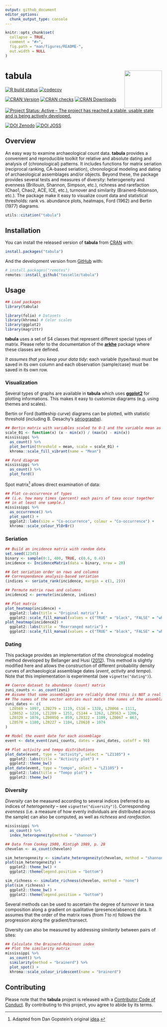 ```yaml
---
output: github_document
editor_options: 
  chunk_output_type: console
---
```


<!-- README.md is generated from README.Rmd. Please edit that file -->

```r
knitr::opts_chunk$set(
  collapse = TRUE,
  comment = "#>",
  fig.path = "man/figures/README-",
  out.width = NULL
)
```

# tabula <img width=120px src="man/figures/logo.png" align="right" />

<!-- badges: start -->
[![R build status](https://github.com/tesselle/tabula/workflows/R-CMD-check/badge.svg)](https://github.com/tesselle/tabula/actions)
[![codecov](https://codecov.io/gh/tesselle/tabula/branch/master/graph/badge.svg)](https://codecov.io/gh/tesselle/tabula)

[![CRAN Version](http://www.r-pkg.org/badges/version/tabula)](https://cran.r-project.org/package=tabula)
[![CRAN checks](https://cranchecks.info/badges/worst/tabula)](https://cran.r-project.org/web/checks/check_results_tabula.html)
[![CRAN Downloads](http://cranlogs.r-pkg.org/badges/tabula)](https://cran.r-project.org/package=tabula)

[![Project Status: Active – The project has reached a stable, usable state and is being actively developed.](https://www.repostatus.org/badges/latest/active.svg)](https://www.repostatus.org/#active)

[![DOI Zenodo](https://zenodo.org/badge/DOI/10.5281/zenodo.1489944.svg)](https://doi.org/10.5281/zenodo.1489944)
[![DOI JOSS](https://joss.theoj.org/papers/10.21105/joss.01821/status.svg)](https://doi.org/10.21105/joss.01821)
<!-- badges: end -->

## Overview

An easy way to examine archaeological count data. **tabula** provides a convenient and reproducible toolkit for relative and absolute dating and analysis of (chronological) patterns. It includes functions for matrix seriation (reciprocal ranking, CA-based seriation), chronological modeling and dating of archaeological assemblages and/or objects. Beyond these, the package provides several tests and measures of diversity: heterogeneity and evenness (Brillouin, Shannon, Simpson, etc.), richness and rarefaction (Chao1, Chao2, ACE, ICE, etc.), turnover and similarity (Brainerd-Robinson, etc.). The package make it easy to visualize count data and statistical thresholds: rank vs. abundance plots, heatmaps, Ford (1962) and Bertin (1977) diagrams.

```r
utils::citation("tabula")
```

## Installation

You can install the released version of **tabula** from [CRAN](https://CRAN.R-project.org) with:

```r
install.packages("tabula")
```

And the development version from [GitHub](https://github.com/) with:

```r
# install.packages("remotes")
remotes::install_github("tesselle/tabula")
```

## Usage

```r
## Load packages
library(tabula)

library(folio) # Datasets
library(khroma) # Color scales
library(ggplot2)
library(magrittr)
```

**tabula** uses a set of S4 classes that represent different special types of matrix. Please refer to the documentation of the [**arkhe**](https://github.com/tesselle/arkhe) package where these classes are defined.

*It assumes that you keep your data tidy*: each variable (type/taxa) must be saved in its own column and each observation (sample/case) must be saved in its own row.

### Visualization

Several types of graphs are available in **tabula** which uses [**ggplot2**](https://ggplot2.tidyverse.org) for plotting informations. This makes it easy to customize diagrams (e.g. using themes and scales).

Bertin or Ford (battleship curve) diagrams can be plotted, with statistic threshold (including B. Desachy's [sériographe](https://doi.org/10.3406/pica.2004.2396)). 

```r
## Bertin matrix with variables scaled to 0-1 and the variable mean as threshold
scale_01 <- function(x) (x - min(x)) / (max(x) - min(x))
mississippi %>%
  as_count() %>%
  plot_bertin(threshold = mean, scale = scale_01) +
  khroma::scale_fill_vibrant(name = "Mean")
```

```r
## Ford diagram
mississippi %>%
  as_count() %>%
  plot_ford()
```

Spot matrix^[Adapted from Dan Gopstein's original [idea](https://dgopstein.github.io/articles/spot-matrix/).] allows direct examination of data:

```r
## Plot co-occurrence of types
## (i.e. how many times (percent) each pairs of taxa occur together 
## in at least one sample.)
mississippi %>%
  as_occurrence() %>%
  plot_spot() +
  ggplot2::labs(size = "Co-occurrence", colour = "Co-occurrence") +
  khroma::scale_colour_YlOrBr()
```


### Seriation

```r
## Build an incidence matrix with random data
set.seed(12345)
binary <- sample(0:1, 400, TRUE, c(0.6, 0.4))
incidence <- IncidenceMatrix(data = binary, nrow = 20)

## Get seriation order on rows and columns
## Correspondance analysis-based seriation
(indices <- seriate_rank(incidence, margin = c(1, 2)))

## Permute matrix rows and columns
incidence2 <- permute(incidence, indices)
```

```r
## Plot matrix
plot_heatmap(incidence) + 
  ggplot2::labs(title = "Original matrix") +
  ggplot2::scale_fill_manual(values = c("TRUE" = "black", "FALSE" = "white"))
plot_heatmap(incidence2) + 
  ggplot2::labs(title = "Rearranged matrix") +
  ggplot2::scale_fill_manual(values = c("TRUE" = "black", "FALSE" = "white"))
```

### Dating

This package provides an implementation of the chronological modeling method developed by Bellanger and Husi ([2012](https://doi.org/10.1016/j.jas.2011.06.031)). This method is slightly modified here and allows the construction of different probability density curves of archaeological assemblage dates (*event*, *activity* and *tempo*). Note that this implementation is experimental (see `vignette("dating")`).

```r
## Coerce dataset to abundance (count) matrix
zuni_counts <- as_count(zuni)
## Assume that some assemblages are reliably dated (this is NOT a real example)
## The names of the vector entries must match the names of the assemblages
zuni_dates <- c(
  LZ0569 = 1097, LZ0279 = 1119, CS16 = 1328, LZ0066 = 1111,
  LZ0852 = 1216, LZ1209 = 1251, CS144 = 1262, LZ0563 = 1206,
  LZ0329 = 1076, LZ0005Q = 859, LZ0322 = 1109, LZ0067 = 863,
  LZ0578 = 1180, LZ0227 = 1104, LZ0610 = 1074
)

## Model the event date for each assemblage
event <- date_event(zuni_counts, dates = zuni_dates, cutoff = 90)

## Plot activity and tempo distributions
plot_date(event, type = "activity", select = "LZ1105") +
  ggplot2::labs(title = "Activity plot") +
  ggplot2::theme_bw()
plot_date(event, type = "tempo", select = "LZ1105") +
  ggplot2::labs(title = "Tempo plot") +
  ggplot2::theme_bw()
```

### Diversity

*Diversity* can be measured according to several indices (referred to as indices of *heterogeneity* -- see `vignette("diversity")`). Corresponding *evenness* (i.e. a measure of how evenly individuals are distributed across the sample) can also be computed, as well as *richness* and *rarefaction*.

```r
mississippi %>%
  as_count() %>%
  index_heterogeneity(method = "shannon")
```

```r
## Data from Conkey 1980, Kintigh 1989, p. 28
chevelon <- as_count(chevelon)

sim_heterogeneity <- simulate_heterogeneity(chevelon, method = "shannon")
plot(sim_heterogeneity) +
  ggplot2::theme_bw() +
  ggplot2::theme(legend.position = "bottom")

sim_richness <- simulate_richness(chevelon, method = "none")
plot(sim_richness) +
  ggplot2::theme_bw() +
  ggplot2::theme(legend.position = "bottom")
```

Several methods can be used to ascertain the degree of *turnover* in taxa composition along a gradient on qualitative (presence/absence) data. It assumes that the order of the matrix rows (from *1* to *n*) follows the progression along the gradient/transect.

Diversity can also be measured by addressing *similarity* between pairs of sites:

```r
## Calculate the Brainerd-Robinson index
## Plot the similarity matrix
mississippi %>%
  as_count() %>%
  similarity(method = "brainerd") %>%
  plot_spot() +
  khroma::scale_colour_iridescent(name = "brainerd")
```

## Contributing
Please note that the **tabula** project is released with a [Contributor Code of Conduct](https://www.tesselle.org/conduct.html). By contributing to this project, you agree to abide by its terms.
